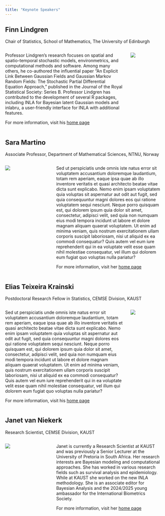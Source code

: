 ```yaml
---
title: "Keynote Speakers"
---
```



## Finn Lindgren

Chair of Statistics, School of Mathematics, The University of Edinburgh

::: columns
::: {.column width="80%"}

Professor Lindgren's research focuses on spatial and spatio-temporal stochastic models, environmetrics, and computational methods and software. Among many others, he co-authored the influential paper "An Explicit Link Between Gaussian Fields and Gaussian Markov Random Fields: The Stochastic Partial Differential Equation Approach," published in the Journal of the Royal Statistical Society: Series B. Professor Lindgren has contributed to the development of several R packages, including INLA for Bayesian latent Gaussian models and inlabru, a user-friendly interface for INLA with additional features.

For more information, visit his [home page](https://www.maths.ed.ac.uk/~flindgre/)

:::
::: {.column width="20%"}

![](img/finn_lindgren.jpg)


:::
:::

## Sara Martino

Associate Professor, Department of Mathematical Sciences, NTNU, Norway

::: columns
::: {.column width="30%"}

![](img/sara_martino.jpg)
:::
::: {.column width="70%"}

Sed ut perspiciatis unde omnis iste natus error sit voluptatem accusantium doloremque laudantium, totam rem aperiam, eaque ipsa quae ab illo inventore veritatis et quasi architecto beatae vitae dicta sunt explicabo. Nemo enim ipsam voluptatem quia voluptas sit aspernatur aut odit aut fugit, sed quia consequuntur magni dolores eos qui ratione voluptatem sequi nesciunt. Neque porro quisquam est, qui dolorem ipsum quia dolor sit amet, consectetur, adipisci velit, sed quia non numquam eius modi tempora incidunt ut labore et dolore magnam aliquam quaerat voluptatem. Ut enim ad minima veniam, quis nostrum exercitationem ullam corporis suscipit laboriosam, nisi ut aliquid ex ea commodi consequatur? Quis autem vel eum iure reprehenderit qui in ea voluptate velit esse quam nihil molestiae consequatur, vel illum qui dolorem eum fugiat quo voluptas nulla pariatur?

For more information, visit her [home page](https://www.ntnu.edu/employees/sara.martino)

:::
:::   

## Elias Teixeira Krainski

Postdoctoral Research Fellow in Statistics, CEMSE Division, KAUST

::: columns
::: {.column width="80%"}

Sed ut perspiciatis unde omnis iste natus error sit voluptatem accusantium doloremque laudantium, totam rem aperiam, eaque ipsa quae ab illo inventore veritatis et quasi architecto beatae vitae dicta sunt explicabo. Nemo enim ipsam voluptatem quia voluptas sit aspernatur aut odit aut fugit, sed quia consequuntur magni dolores eos qui ratione voluptatem sequi nesciunt. Neque porro quisquam est, qui dolorem ipsum quia dolor sit amet, consectetur, adipisci velit, sed quia non numquam eius modi tempora incidunt ut labore et dolore magnam aliquam quaerat voluptatem. Ut enim ad minima veniam, quis nostrum exercitationem ullam corporis suscipit laboriosam, nisi ut aliquid ex ea commodi consequatur? Quis autem vel eum iure reprehenderit qui in ea voluptate velit esse quam nihil molestiae consequatur, vel illum qui dolorem eum fugiat quo voluptas nulla pariatur?

For more information, visit his [home page](https://cemse.kaust.edu.sa/profiles/elias-teixeira-krainski)

:::
::: {.column width="20%"}

![](img/elias_krainski.png)


:::
:::

## Janet van Niekerk

Research Scientist, CEMSE Division, KAUST

::: columns
::: {.column width="30%"}

![](img/janet_vanniekerk.jpeg)
:::
::: {.column width="70%"}

Janet is currently a Research Scientist at KAUST and was previously a Senior Lecturer at the University of Pretoria in South Africa. Her research interests are Bayesian modeling and computational approaches. She has worked in various research fields such as survival analysis and epidemiology. While at KAUST she worked on the new INLA methodology. She is an associate editor for Bayesian Analysis and the 2024/2025 young ambassador for the International Biometrics Society. 


For more information, visit her [home page](https://cemse.kaust.edu.sa/profiles/janet-van-niekerk)

:::
:::   
